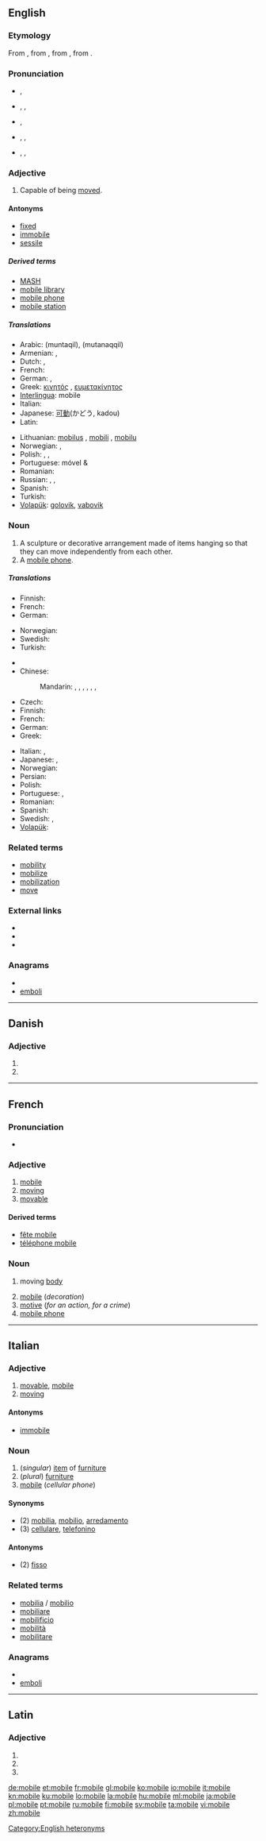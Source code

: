 {{wikipedia|dab=mobile}}
{{also|Mobile|-mobile}}
==English==

===Etymology===
From {{etyl|enm}}, from {{etyl|fro}}, from {{etyl|la}} {{term|mobilis|mōbilis|easy to be moved, moveable|lang=la}}, from {{term|moveo|moveō|move|lang=la}}.

===Pronunciation===
{{rel-top|Adjective}}
* {{a|UK}} {{IPA|/ˈməʊ.baɪl/}}, {{SAMPA|/"m@U.baIl/}}
*: {{audio|en-gb-mobile.ogg|Audio (UK)}}
*: {{rhymes|əʊbaɪl}}
* {{a|US}} {{enPR|mōʹbəl}}, {{IPA|/ˈmoʊbəl/}}, {{SAMPA|/"moUb@l/}}
*: {{rhymes|əʊbəl}}
{{rel-bottom}}
{{rel-top|Noun}}
* {{a|UK}} {{IPA|/ˈməʊ.baɪl/}}, {{SAMPA|/"m@U.baIl/}}
*: {{audio|en-gb-mobile.ogg|Audio (UK)}}
*: {{rhymes|əʊbaɪl}}
* {{a|US|phone}} {{enPR|mōʹbəl}}, {{IPA|/ˈmoʊbəl/}}, {{SAMPA|/"moUb@l/}}
*: {{rhymes|əʊbəl}}
* {{a|US|sculpture}} {{enPR|mōʹbēl}}, {{IPA|/ˈmoʊbiːl/}}, {{SAMPA|/"moUbi:l/}}
*: {{rhymes|oʊbiːl}}
*: {{homophones|Mobile}}
{{rel-bottom}}

===Adjective===
{{en-adj}}

# Capable of being [[move]]d.

====Antonyms====
* [[fixed]]
* [[immobile]]
* [[sessile]]

=====Derived terms=====
* [[MASH]]
* [[mobile library]]
* [[mobile phone]]
* [[mobile station]]

=====Translations=====
{{trans-top|capable of being moved}}
* Arabic: {{Arab|[[منتقل|مُنْتَقِل]]}} (muntaqil), {{Arab|[[متنقل|مُتَنَقِّل]]}} (mutanaqqil)
* Armenian: {{t-|hy|շարժական|tr=šaržakan}},  {{t-|hy|շարժուն|tr=šaržun}}
* Dutch: {{t+|nl|beweeglijk}}, {{t+|nl|mobiel}}
* French: {{t+|fr|mobile}}
* German: {{t+|de|beweglich}}, {{t+|de|mobil}}
* Greek: [[κινητός]] {{m}}, [[ευμετακίνητος]] {{m}}
* [[Interlingua]]: mobile
* Italian: {{t+|it|mobile}}
* Japanese: [[可動]](かどう, kadou)
* Latin: {{t+|la|mobilis|alt=mōbilis}}
{{trans-mid}}
* Lithuanian: [[mobilus]] {{m}}, [[mobili]] {{f}}, [[mobilu]] {{n}}
* Norwegian: {{t+|no|bevegelig}}, {{t-|no|mobil}}
* Polish: {{t-|pl|przenośny|m}},  {{t|pl|mobilny|m}},  {{t+|pl|ruchomy|m}}
* Portuguese: móvel {{m}} & {{f}}
* Romanian: {{t-|ro|mobil}}
* Russian: {{t+|ru|мобильный}}, {{t+|ru|подвижной}}, {{t+|ru|передвижной}}
* Spanish: {{t+|es|móvil}}
* Turkish: {{qualifier|literally}} {{t|tr|taşınabilir|c}}
* [[Volapük]]: [[golovik]], [[vabovik]]
{{trans-bottom}}

===Noun===
{{wikipedia|Mobile (sculpture)}}
{{en-noun}}

# A sculpture or decorative arrangement made of items hanging so that they can move independently from each other.
# A [[mobile phone]].

=====Translations=====
{{trans-top|decoration}}
* Finnish: {{t+|fi|mobile}}
* French: {{t+|fr|mobile|m}}
* German: {{t-|de|Mobile|n}}
{{trans-mid}}
* Norwegian: {{t+|no|uro|m}}
* Swedish: {{t+|sv|mobil}}
* Turkish: {{t+|tr|dekorasyon|n}}
{{trans-bottom}}

{{trans-top|mobile phone}}
* {{trreq|Armenian}}
* Chinese:
*: Mandarin: {{t-|cmn|手機|sc=Hani}}, {{t-|cmn|手机|tr=shǒujī|sc=Hani}}, {{i|formal/technical}} {{t-|cmn|移動電話|sc=Hani}}, {{t-|cmn|移动电话|tr=yídòng diànhuà|sc=Hani}}, {{i|formal/technical}} {{t-|cmn|手提電話|sc=Hani}}, {{t-|cmn|手提电话|tr=shǒutí diànhuà|sc=Hani}}, {{i|slang}} {{t-|cmn|大哥大|tr=dàgēdà|sc=Hani}}
* Czech: {{t+|cs|mobil|m}}
* Finnish: {{t+|fi|kännykkä}}
* French: {{t+|fr|portable|m}}
* German: {{t+|de|Handy|n}}
* Greek: {{t+|el|κινητό|n}}
{{trans-mid}}
* Italian: {{t+|it|telefonino|m}}, {{t+|it|cellulare|m}}
* Japanese: {{t+|ja|携帯電話|tr=けいたいでんわ, keitaidenwa}}, {{qualifier|colloquial}} {{t+|ja|ケータイ|tr=kētai}}
* Norwegian: {{t-|no|mobil|m}}
* Persian: {{t+|fa|موبایل|tr=mobâil}}
* Polish: {{t+|pl|komórka|f}}
* Portuguese: {{t+|pt|celular|m}}, {{t+|pt|telemóvel|m}}
* Romanian: {{t-|ro|mobil|n}}
* Spanish: {{t+|es|móvil|m}}
* Swedish: {{t+|sv|mobil}}, {{t+|sv|mobiltelefon}}
* [[Volapük]]: {{t|vo|telefonöm polovik}}
{{trans-bottom}}

===Related terms===
* [[mobility]]
* [[mobilize]]
* [[mobilization]]
* [[move]]

===External links===
* {{R:Webster 1913}}
* {{R:Century 1911}}
* {{R:OneLook}}

===Anagrams===
* {{alphagram|beilmo}}
* [[emboli#English|emboli]]

[[Category:English heteronyms]]

----

==Danish==

===Adjective===
{{infl|da|adjective form}}

# {{form of|definite|mobil|lang=da}}
# {{form of|plural|mobil|lang=da}}

----

==French==

===Pronunciation===
* {{audio|Fr-mobile.ogg|audio}}

===Adjective===
{{fr-adj-mf}}

# [[mobile#English|mobile]]
# [[moving]]
# [[movable]]

====Derived terms====
* [[fête mobile]]
* [[téléphone mobile]]

===Noun===
{{fr-noun|m}}

# {{physics}} moving [[body]]
# [[mobile#English|mobile]] (''decoration'')
# [[motive]] (''for an action, for a crime'')
# [[mobile phone]]

----

==Italian==

===Adjective===
{{it-adj|mobil|e|i}}

# [[movable]], [[mobile#English|mobile]]
# [[moving]]

====Antonyms====
* [[immobile]]

===Noun===
{{it-noun|mobil|m|e|i}}

# (''singular'') [[item]] of [[furniture]]
# (''plural'') [[furniture]]
# [[mobile#English|mobile]] (''cellular phone'')

====Synonyms====
* (2) [[mobilia]], [[mobilio]], [[arredamento]]
* (3) [[cellulare]], [[telefonino]]

====Antonyms====
* (2) [[fisso]]

===Related terms===
* [[mobilia]] / [[mobilio]]
* [[mobiliare]]
* [[mobilificio]]
* [[mobilità]]
* [[mobilitare]]

===Anagrams===
* {{alphagram|beilmo}}
* [[emboli#Italian|emboli]]

----

==Latin==

===Adjective===
{{la-adj-form|mōbile}}

# {{inflection of|mobilis|mōbilis|nom|n|s|lang=la}}
# {{inflection of|mobilis|mōbilis|acc|n|s|lang=la}}
# {{inflection of|mobilis|mōbilis|voc|n|s|lang=la}}

[[de:mobile]]
[[et:mobile]]
[[fr:mobile]]
[[gl:mobile]]
[[ko:mobile]]
[[io:mobile]]
[[it:mobile]]
[[kn:mobile]]
[[ku:mobile]]
[[lo:mobile]]
[[la:mobile]]
[[hu:mobile]]
[[ml:mobile]]
[[ja:mobile]]
[[pl:mobile]]
[[pt:mobile]]
[[ru:mobile]]
[[fi:mobile]]
[[sv:mobile]]
[[ta:mobile]]
[[vi:mobile]]
[[zh:mobile]]